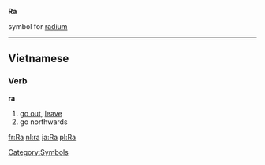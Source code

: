 '''Ra'''

{{chemistry}} symbol for [[radium]]
[[Category:Symbols]]
----

==Vietnamese==
===Verb===
'''ra'''

# [[go out]], [[leave]]
# go northwards

[[fr:Ra]]
[[nl:ra]]
[[ja:Ra]]
[[pl:Ra]]